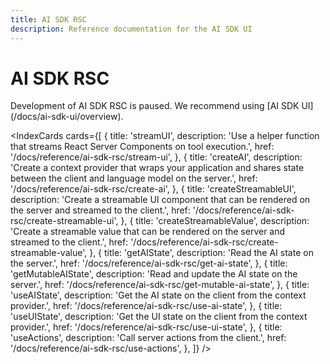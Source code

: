 ```yaml
---
title: AI SDK RSC
description: Reference documentation for the AI SDK UI
---
```


# AI SDK RSC

<Note type="warning">
  Development of AI SDK RSC is paused. We recommend using [AI SDK
  UI](/docs/ai-sdk-ui/overview).
</Note>

<IndexCards
  cards={[
    {
      title: 'streamUI',
      description:
        'Use a helper function that streams React Server Components on tool execution.',
      href: '/docs/reference/ai-sdk-rsc/stream-ui',
    },
    {
      title: 'createAI',
      description:
        'Create a context provider that wraps your application and shares state between the client and language model on the server.',
      href: '/docs/reference/ai-sdk-rsc/create-ai',
    },
    {
      title: 'createStreamableUI',
      description:
        'Create a streamable UI component that can be rendered on the server and streamed to the client.',
      href: '/docs/reference/ai-sdk-rsc/create-streamable-ui',
    },
    {
      title: 'createStreamableValue',
      description:
        'Create a streamable value that can be rendered on the server and streamed to the client.',
      href: '/docs/reference/ai-sdk-rsc/create-streamable-value',
    },
    {
      title: 'getAIState',
      description: 'Read the AI state on the server.',
      href: '/docs/reference/ai-sdk-rsc/get-ai-state',
    },
    {
      title: 'getMutableAIState',
      description: 'Read and update the AI state on the server.',
      href: '/docs/reference/ai-sdk-rsc/get-mutable-ai-state',
    },
    {
      title: 'useAIState',
      description: 'Get the AI state on the client from the context provider.',
      href: '/docs/reference/ai-sdk-rsc/use-ai-state',
    },
    {
      title: 'useUIState',
      description: 'Get the UI state on the client from the context provider.',
      href: '/docs/reference/ai-sdk-rsc/use-ui-state',
    },
    {
      title: 'useActions',
      description: 'Call server actions from the client.',
      href: '/docs/reference/ai-sdk-rsc/use-actions',
    },
  ]}
/>
